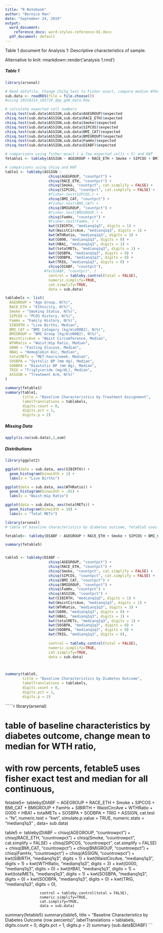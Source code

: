```yaml
---
title: "R Notebook"
author: "Bernice Man"
date: "September 24, 2019"
output:
  word_document:
    reference_docx: word-styles-reference-01.docx
  pdf_document: default
---
```


Table 1 document for Analysis 1: Descriptive characteristics of sample. 

Alternative to knit: rmarkdown::render('analysis 1.rmd')

##### Table 1

```r
library(arsenal)

# Read datafile, Change ChiSq test to Fisher exact, compare median WTHratio instead of mean, change to row percent
sub.data <- readRDS(file = file.choose())
#using 20210314_105719_dpp_gdm_data.Rda

# calculate expected cell numbers
chisq.test(sub.data$ASSIGN,sub.data$AGEGROUP)$expected
chisq.test(sub.data$ASSIGN,sub.data$RACE_ETH)$expected
chisq.test(sub.data$ASSIGN,sub.data$Smoke)$expected
chisq.test(sub.data$ASSIGN,sub.data$SIPCOS)$expected
chisq.test(sub.data$ASSIGN,sub.data$BMI_CAT)$expected
chisq.test(sub.data$ASSIGN,sub.data$BMIGROUP)$expected
chisq.test(sub.data$ASSIGN,sub.data$FamHx)$expected
chisq.test(sub.data$ASSIGN,sub.data$DIABF)$expected

# comparisons using fisher exact ( a few expected cells < 5) and KWT
fetable1 <- tableby(ASSIGN ~ AGEGROUP + RACE_ETH + Smoke + SIPCOS + BMI_CAT + BMIGROUP + FamHx + SIBIRTH + WaistCircAve + WTHRatio + G000 + HBA1 + totalMETs + SOSBPA + SODBPA + TRIG + DIABF, cat.test = "fe", numeric.test = "kwt", simulate.p.value = TRUE, numeric.stats = "medianq1q3" , data= sub.data)

# comparisons using chisq and KWT
table1 <- tableby(ASSIGN ~ 
                    chisq(AGEGROUP, "countpct") +
                    chisq(RACE_ETH, "countpct") +
                    chisq(Smoke, "countpct", cat.simplify = FALSE) +
                    chisq(SIPCOS, "countpct", cat.simplify = FALSE) +
                    #fisher.test(SIPCOS,) +
                    chisq(BMI_CAT, "countpct") + 
                    #fisher.test(BMI_CAT) + 
                    chisq(BMIGROUP, "countpct") +
                    #fisher.test(BMIGROUP,) +
                    chisq(FamHx, "countpct") +
                    #fisher.test(FamHx, ) + 
                    kwt(SIBIRTH, "medianq1q3", digits = 1) + 
                    kwt(WaistCircAve, "medianq1q3", digits = 1) +
                    kwt(WTHRatio, "medianq1q3", digits = 3) +
                    kwt(G000, "medianq1q3", digits = 0) + 
                    kwt(HBA1, "medianq1q3", digits = 1) + 
                    kwt(totalMETs, "medianq1q3", digits = 1) +
                    kwt(SOSBPA, "medianq1q3", digits = 0) +
                    kwt(SODBPA, "medianq1q3", digits = 0) +
                    kwt(TRIG, "medianq1q3", digits = 0) +
                    chisq(DIABF, "countpct"),
                  #fe(DIABF, "countpct", )
                    control = tableby.control(total = FALSE),
                    numeric.simplify=TRUE,
                    cat.simplify=TRUE,
                    data = sub.data)

tablabels <- list(
  AGEGROUP = "Age Group, N(%)",
  RACE_ETH = "Ethnicity, N(%)",
  Smoke = "Smoking Status, N(%)",
  SIPCOS = "PCOS History, N(%)",
  FamHx = "Family History, N(%)",
  SIBIRTH = "Live Births, Median",
  BMI_CAT = "BMI Category (kg/m\U00B2), N(%)",
  BMIGROUP = "BMI Group (kg/m\U00B2), N(%)",
  WaistCircAve = "Waist Circumference, Median",
  WTHRatio = "Waist:Hip Ratio, Median",
  G000 = "Fasting Glucose, Median",
  HBA1 = "Hemoglobin A1c, Median",
  totalMETs = "MET-hours/week, Median",
  SOSBPA = "Systolic BP (mm Hg), Median",
  SODBPA = "Diastolic BP (mm Hg), Median",
  TRIG = "Triglyceride (mg/dL), Median",
  ASSIGN = "Treatment Arm, N(%)"
)

summary(fetable1)
summary(table1, 
        title = "Baseline Characteristics by Treatment Assignment",
        labelTranslations = tablabels,
        digits.count = 0,
        digits.pct = 1,
        digits.p = 2)
```

##### Missing Data

```r
apply(is.na(sub.data),2,sum)
```

##### Distributions

```r
library(ggplot2)

ggplot(data = sub.data, aes(SIBIRTH)) +
  geom_histogram(binwidth = 1) +
  labs(x = "Live Births")

ggplot(data = sub.data, aes(WTHRatio)) +
  geom_histogram(binwidth = .01) +
  labs(x = "Waist:Hip Ratio")

ggplot(data = sub.data, aes(totalMETs)) +
  geom_histogram(binwidth = 10) +
  labs(x = "Total METs")
```

```r

library(arsenal)
# table of baseline characteristics by diabetes outcome, fetable5 uses fisher exact test and median for all continuous, 

fetable5<- tableby(DIABF ~ AGEGROUP + RACE_ETH + Smoke + SIPCOS + BMI_CAT + BMIGROUP + FamHx + SIBIRTH + WaistCircAve + WTHRatio + G000 + HBA1 + totalMETs + SOSBPA + SODBPA + TRIG + ASSIGN, cat.test = "fe", numeric.test = "kwt", simulate.p.value = TRUE, numeric.stats = "medianq1q3" , data= sub.data)

summary(fetable5)


table5 <- tableby(DIABF ~ 
                    chisq(AGEGROUP, "countpct") +
                    chisq(RACE_ETH, "countpct") +
                    chisq(Smoke, "countpct", cat.simplify = FALSE) +
                    chisq(SIPCOS, "countpct", cat.simplify = FALSE) +
                    chisq(BMI_CAT, "countpct") + 
                    chisq(BMIGROUP, "countpct") +
                    chisq(FamHx, "countpct") +
                    chisq(ASSIGN, "countpct") +
                    kwt(SIBIRTH, "medianq1q3", digits = 1) + 
                    kwt(WaistCircAve, "medianq1q3", digits = 1) +
                    kwt(WTHRatio, "medianq1q3", digits = 3) +
                    kwt(G000, "medianq1q3", digits = 0) + 
                    kwt(HBA1, "medianq1q3", digits = 1) + 
                    kwt(totalMETs, "medianq1q3", digits = 1) +
                    kwt(SOSBPA, "medianq1q3", digits = 0) +
                    kwt(SODBPA, "medianq1q3", digits = 0) +
                    kwt(TRIG, "medianq1q3", digits = 0),
                    
                    control = tableby.control(total = FALSE),
                    numeric.simplify=TRUE,
                    cat.simplify=TRUE,
                    data = sub.data)



summary(table5, 
        title = "Baseline Characteristics by Diabetes Outcome",
        labelTranslations = tablabels,
        digits.count = 0,
        digits.pct = 1,
        digits.p = 2)

```

``````r

library(arsenal)

# table of baseline characteristics by diabetes outcome, change mean to median for WTH ratio, 
# with row percents, fetable5 uses fisher exact test and median for all continuous, 

fetable5<- tableby(DIABF ~ AGEGROUP + RACE_ETH + Smoke + SIPCOS + BMI_CAT + BMIGROUP + FamHx + SIBIRTH + WaistCircAve + WTHRatio + G000 + HBA1 + totalMETs + SOSBPA + SODBPA + TRIG + ASSIGN, cat.test = "fe", numeric.test = "kwt", simulate.p.value = TRUE, numeric.stats = "medianq1q3" , data= sub.data)

table5 <- tableby(DIABF ~ 
                    chisq(AGEGROUP, "countrowpct") +
                    chisq(RACE_ETH, "countrowpct") +
                    chisq(Smoke, "countrowpct", cat.simplify = FALSE) +
                    chisq(SIPCOS, "countrowpct", cat.simplify = FALSE) +
                    chisq(BMI_CAT, "countrowpct") + 
                    chisq(BMIGROUP, "countrowpct") +
                    chisq(FamHx, "countrowpct") +
                    chisq(ASSIGN, "countrowpct") +
                    kwt(SIBIRTH, "medianq1q3", digits = 1) + 
                    kwt(WaistCircAve, "medianq1q3", digits = 1) +
                    kwt(WTHRatio, "medianq1q3", digits = 3) +
                    kwt(G000, "medianq1q3", digits = 0) + 
                    kwt(HBA1, "medianq1q3", digits = 1) + 
                    kwt(totalMETs, "medianq1q3", digits = 1) +
                    kwt(SOSBPA, "medianq1q3", digits = 0) +
                    kwt(SODBPA, "medianq1q3", digits = 0) +
                    kwt(TRIG, "medianq1q3", digits = 0),
                    
                    control = tableby.control(total = FALSE),
                    numeric.simplify=TRUE,
                    cat.simplify=TRUE,
                    data = sub.data)

summary(fetable5)
summary(table5, 
        title = "Baseline Characteristics by Diabetes Outcome (row percents)",
        labelTranslations = tablabels,
        digits.count = 0,
        digits.pct = 1,
        digits.p = 2)
summary (sub.data$DIABF)
```


